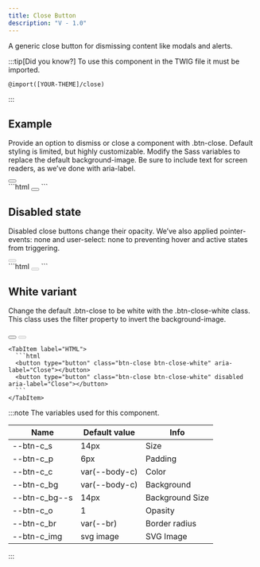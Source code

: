 ```yaml
---
title: Close Button
description: "V - 1.0"
---
```


A generic close button for dismissing content like modals and alerts.

:::tip[Did you know?]
To use this component in the TWIG file it must be imported.

```shell
@import([YOUR-THEME]/close)
```

:::



## Example

Provide an option to dismiss or close a component with .btn-close. Default styling is limited, but highly customizable. Modify the Sass variables to replace the default background-image. Be sure to include text for screen readers, as we’ve done with aria-label.

<Tabs>
  <TabItem label="Design">
    <div class="bg-light p-4">
      <button type="button" class="btn-close" aria-label="Close"></button>
    </div>
  </TabItem>

  <TabItem label="HTML">
    ```html
    <button type="button" class="btn-close" aria-label="Close"></button>
    ```
  </TabItem>
</Tabs>

## Disabled state

Disabled close buttons change their opacity. We’ve also applied pointer-events: none and user-select: none to preventing hover and active states from triggering.

<Tabs>
  <TabItem label="Design">
    <div class="bg-light p-4">
      <button type="button" class="btn-close" disabled aria-label="Close"></button>
    </div>
  </TabItem>

  <TabItem label="HTML">
    ```html
    <button type="button" class="btn-close" disabled aria-label="Close"></button>
    ```
  </TabItem>
</Tabs>

## White variant

Change the default .btn-close to be white with the .btn-close-white class. This class uses the filter property to invert the background-image.

<div class="not-content">
  <Tabs>
    <TabItem label="Design">
      <div class="bg-primary p-4">
        <button type="button" class="btn-close btn-close-white me-2" aria-label="Close"></button>
        <button type="button" class="btn-close btn-close-white ms-2" disabled aria-label="Close"></button>
      </div>
    </TabItem>

    <TabItem label="HTML">
      ```html
      <button type="button" class="btn-close btn-close-white" aria-label="Close"></button>
      <button type="button" class="btn-close btn-close-white" disabled aria-label="Close"></button>
      ```
    </TabItem>

  </Tabs>
</div>

:::note
The variables used for this component.

| Name          | Default value | Info            |
| ------------- | ------------- | --------------- |
| --btn-c_s     | 14px          | Size            |
| --btn-c_p     | 6px           | Padding         |
| --btn-c_c     | var(--body-c) | Color           |
| --btn-c_bg    | var(--body-c) | Background      |
| --btn-c_bg--s | 14px          | Background Size |
| --btn-c_o     | 1             | Opasity         |
| --btn-c_br    | var(--br)     | Border radius   |
| --btn-c_img   | svg image     | SVG Image       |

:::
